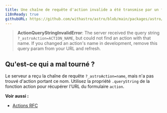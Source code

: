 ```yaml
---
title: Une chaîne de requête d'action invalide a été transmise par un formulaire.
i18nReady: true
githubURL: https://github.com/withastro/astro/blob/main/packages/astro/src/core/errors/errors-data.ts
---
```


> **ActionQueryStringInvalidError**: The server received the query string `?_astroAction=ACTION_NAME`, but could not find an action with that name. If you changed an action's name in development, remove this query param from your URL and refresh.

## Qu'est-ce qui a mal tourné ?
Le serveur a reçu la chaîne de requête `?_astroAction=name`, mais n'a pas trouvé d'action portant ce nom. Utilisez la propriété `.queryString` de la fonction action pour récupérer l'URL du formulaire `action`.

**Voir aussi :**
-  [Actions RFC](https://github.com/withastro/roadmap/blob/actions/proposals/0046-actions.md)


